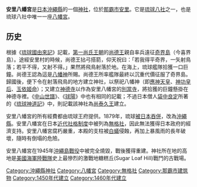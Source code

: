 {{coord|26|13|16.0|N|127|41|41.8|E|scale:10000|display=title}}
{{日本神社
| name = 安里八幡宮
| img = File:Asato-Hachimangū.JPG
| img_capt = 安里八幡宮的拜殿兼本殿
| image_width = 200px
| nihongo = 安里八幡宮
| hiragana =あさとはちまんぐう
| romaji =Asato-hachiman-gū
| kyujitai = 
| location = [[沖繩縣|沖繩縣]][[那霸市|那霸市]][[安里|安里]]124
| god =[[應神天皇|應神天皇]]<br>[[神功皇后|神功皇后]]<br>[[玉依姬|玉依姬命]] 
| type = 無格社
| struct = [[入母屋造|入母屋造]]
| open_year = [[天順|天順]]年間
| close_year = 
| title =[[琉球八社|琉球八社]]
| cere_date = 陰曆[[九月初九|九月初九]]
|}}
'''安里八幡宮'''是[[日本|日本]][[沖繩縣|沖繩縣]]的一個[[神社|神社]]，位於[[那霸市|那霸市]][[安里|安里]]。它是[[琉球八社|琉球八社]]之一，也是琉球八社中唯一一座[[八幡宮|八幡宮]]。

==历史==
根據《[[琉球國由來記|琉球國由來記]]》記載，[[第一尚氏王朝|第一尚氏王朝]]的[[尚德王|尚德王]]親自率兵遠征[[喜界島|奇界島]]（今喜界島）。途經安里村的時候，尚德王拈弓搭箭，仰天祝曰：「若我得平奇界，一矢射鳥落；若平不得，又射不得。」果然將飛鳥射落於地。在海上，琉球艦隊拾獲一口巨鐘。尚德王認為這是[[八幡神|八幡神]]所賜。尚德王所率艦隊最終以沉重代價征服了奇界島。歸國後，便下令在射落飛鳥的地方建立神社，以祭祀八幡神（即[[應神天皇|應神天皇]]、[[神功皇后|神功皇后]]、[[玉依姬|玉依姬命]]）；又建立[[神德寺|神德寺]]以作為安里八幡宮的[[別當寺|別當寺]]，將拾獲的巨鐘懸掛在神德寺裡。《[[中山世譜|中山世譜]]》、《[[球陽|球陽]]》中也有相同的記載；不過日本僧人[[袋中良定|袋中良定]]所著的《[[琉球神道記|琉球神道記]]》中，則記載該神社為[[尚泰久王|尚泰久王]]建立。

安里八幡宮的所有經費都由琉球王府提供。1879年，琉球[[琉球處分|被日本吞併]]，改為[[沖繩縣|沖繩縣]]。安里八幡宮在日本[[近代社格制度|近代社格制度]]中被列為[[無格社|無格社]]，因此無法獲得日本政府的經濟支持。安里八幡宮腐朽嚴重，本殿的支柱被[[白蟻|白蟻]]侵蝕，再加上暴風雨的長年破壞，隨時有倒塌的危險。

安里八幡宮在1945年[[沖繩島戰役|沖繩島戰役]]中被完全燒毀，戰後獲得重建。神社所在地的高地是[[美國海軍陸戰隊|美國海軍陸戰隊]]史上最慘烈的激戰地糖糕丘(Sugar Loaf Hill)戰鬥的古戰場。

{{Commonscat|Asato-Hachimangū}}
{{琉球八社}}
{{Authority control}}
[[Category:沖繩縣神社|Category:沖繩縣神社]]
[[Category:八幡宮|Category:八幡宮]]
[[Category:無格社|Category:無格社]]
[[Category:那霸市建筑物|Category:那霸市建筑物]]
[[Category:1450年代建立|Category:1450年代建立]]
[[Category:1460年代建立|Category:1460年代建立]]